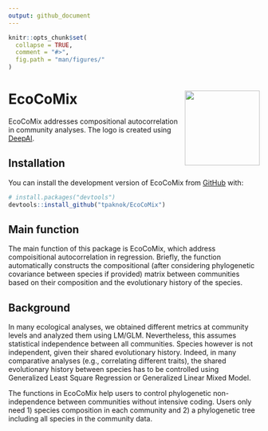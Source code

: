 ```yaml
---
output: github_document
---
```


<!-- README.md is generated from README.Rmd. Please edit that file -->

```r
knitr::opts_chunk$set(
  collapse = TRUE,
  comment = "#>",
  fig.path = "man/figures/"
)
```

# EcoCoMix <img src="man/figures/Logo_hex.png" align="right" height="150" />
<!-- badges: start -->
<!-- badges: end -->

EcoCoMix addresses compositional autocorrelation in community analyses. The logo is created using [DeepAI](https://deepai.org/machine-learning-model/text2img).

## Installation

You can install the development version of EcoCoMix from [GitHub](https://github.com/) with:

```r
# install.packages("devtools")
devtools::install_github("tpaknok/EcoCoMix")
```

## Main function
The main function of this package is EcoCoMix, which address compoisitional autocorrelation in regression. Briefly, the function automatically constructs the compositional (after considering phylogenetic covariance between species if provided) matrix between communities based on their composition and the evolutionary history of the species.

## Background
In many ecological analyses, we obtained different metrics at community levels and analyzed them using LM/GLM. Nevertheless, this assumes statistical independence between all communities. Species however is not independent, given their shared evolutionary history. Indeed, in many comparative analyses (e.g., correlating different traits), the shared evolutionary history between species has to be controlled using Generalized Least Square Regression or Generalized Linear Mixed Model. 

The functions in EcoCoMix help users to control phylogenetic non-independence between communities without intensive coding. Users only need 1) species composition in each community and 2) a phylogenetic tree including all species in the community data.

